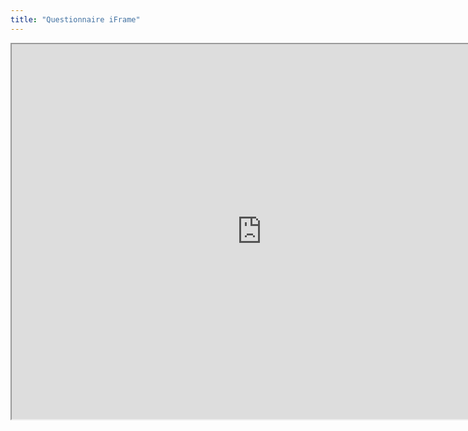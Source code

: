 ```yaml
---
title: "Questionnaire iFrame"
---
```


<iframe src="https://docs.google.com/forms/d/e/1FAIpQLScoYphdx3Zl99OTvRrqN2yW-fQdKQqDiSC6uAPu5-882tD7EA/viewform?usp=sharing" width="800" height="600"></iframe>